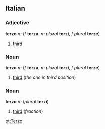 ==Italian==
===Adjective===
'''terzo''' ''m'' (''f'' '''terza''', ''m plural'' '''terzi''', ''f plural'' '''terze''')

#[[third]]

===Noun===
'''terzo''' ''m'' (''f'' '''terza''', ''m plural'' '''terzi''', ''f plural'' '''terze''')

#[[third]] (''the one in third position'')

===Noun===
'''terzo''' ''m'' (''plural'' '''terzi''')

#[[third]] (''fraction'')

[[pt:Terzo]]